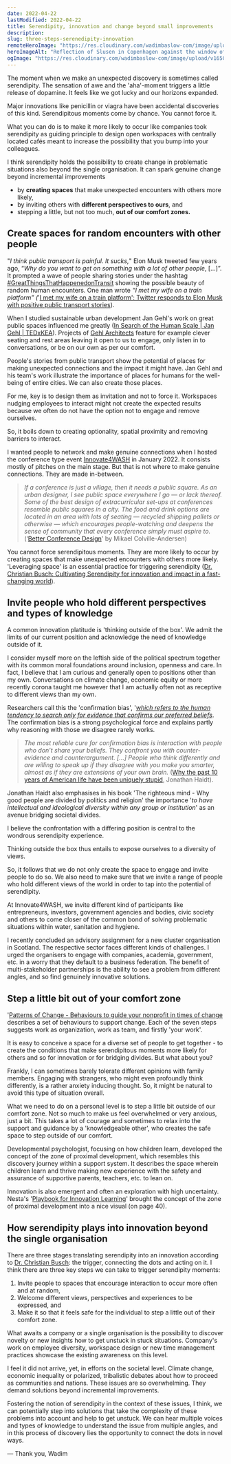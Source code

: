 ```yaml
---
date: 2022-04-22
lastModified: 2022-04-22
title: Serendipity, innovation and change beyond small improvements
description:
slug: three-steps-serenedipity-innovation
remoteHeroImage: "https://res.cloudinary.com/wadimbaslow-com/image/upload/v1649334470/P1001699_umzgpf.jpg"
heroImageAlt: "Reflection of Slusen in Copenhagen against the window of Yum Yoga. Picture by Wadim Baslow."
ogImage: "https://res.cloudinary.com/wadimbaslow-com/image/upload/v1650889345/serendipity-post-seo_q8dcqz.jpg"
---
```


The moment when we make an unexpected discovery is sometimes called serendipity. The sensation of awe and the 'aha'-moment triggers a little release of dopamine. It feels like we got lucky and our horizons expanded.

Major innovations like penicillin or viagra have been accidental discoveries of this kind. Serendipitous moments come by chance. You cannot force it.

What you can do is to make it more likely to occur like companies took serendipity as guiding principle to design open workspaces with centrally located cafés meant to increase the possibility that you bump into your colleagues.

I think serendipity holds the possibility to create change in problematic situations also beyond the single organisation. It can spark genuine change beyond incremental improvements

- by **creating spaces** that make unexpected encounters with others more likely,
- by inviting others with **different perspectives to ours**, and
- stepping a little, but not too much, **out of our comfort zones.**

## Create spaces for random encounters with other people

"_I think public transport is painful. It sucks,_" Elon Musk tweeted few years ago, “_Why do you want to get on something with a lot of other people_, [...]”. It prompted a wave of people sharing stories under the hashtag [#GreatThingsThatHappenedonTransit](https://twitter.com/search?q=%23GreatThingsThatHappenedonTransit&src=typed_query) showing the possible beauty of random human encounters. One man wrote _“I met my wife on a train platform” (_'[I met my wife on a train platform': Twitter responds to Elon Musk with positive public transport stories](https://www.theguardian.com/cities/2017/dec/21/elon-musk-public-transport-transit-painful-twitter)).

When I studied sustainable urban development Jan Gehl's work on great public spaces influenced me greatly ([In Search of the Human Scale | Jan Gehl | TEDxKEA](https://www.youtube.com/watch?v=Cgw9oHDfJ4k&ab_channel=TEDxTalks)). Projects of [Gehl Architects](https://gehlpeople.com/) feature for example clever seating and rest areas leaving it open to us to engage, only listen in to conversations, or be on our own as per our comfort.

People's stories from public transport show the potential of places for making unexpected connections and the impact it might have. Jan Gehl and his team's work illustrate the importance of places for humans for the well-being of entire cities. We can also create those places.

For me, key is to design them as invitation and not to force it. Workspaces nudging employees to interact might not create the expected results because we often do not have the option not to engage and remove ourselves.

So, it boils down to creating optionality, spatial proximity and removing barriers to interact.

I wanted people to network and make genuine connections when I hosted the conference type event [Innovate4WASH](https://innovate4wash.quercus-group.com/) in January 2022. It consists mostly of pitches on the main stage. But that is not where to make genuine connections. They are made in-between.

> _If a conference is just a village, then it needs a public square. As an urban designer, I see public space everywhere I go — or lack thereof. Some of the best design of extracurricular set-ups at conferences resemble public squares in a city. The food and drink options are located in an area with lots of seating — recycled shipping pallets or otherwise — which encourages people-watching and deepens the sense of community that every conference simply must aspire to._ (‘[Better Conference Design](https://medium.com/swlh/better-conference-design-ba7cca6b9814)' by Mikael Colville-Andersen)

You cannot force serendipitous moments. They are more likely to occur by creating spaces that make unexpected encounters with others more likely. 'Leveraging space' is an essential practice for triggering serendipity ([Dr. Christian Busch: Cultivating Serendipity for innovation and impact in a fast-changing world](https://www.youtube.com/watch?v=WnXhVvWeoK4&ab_channel=ChristianBusch)).

## Invite people who hold different perspectives and types of knowledge

A common innovation platitude is 'thinking outside of the box'. We admit the limits of our current position and acknowledge the need of knowledge outside of it.

I consider myself more on the leftish side of the political spectrum together with its common moral foundations around inclusion, openness and care. In fact, I believe that I am curious and generally open to positions other than my own. Conversations on climate change, economic equity or more recently corona taught me however that I am actually often not as receptive to different views than my own.

Researchers call this the 'confirmation bias', '[_which refers to the human tendency to search only for evidence that confirms our preferred beliefs_](https://www.theatlantic.com/magazine/archive/2022/05/social-media-democracy-trust-babel/629369/). The confirmation bias is a strong psychological force and explains partly why reasoning with those we disagree rarely works.

> _The most reliable cure for confirmation bias is interaction with people who don’t share your beliefs. They confront you with counter-evidence and counterargument. [...] People who think differently and are willing to speak up if they disagree with you make you smarter, almost as if they are extensions of your own brain._ ([Why the past 10 years of American life have been uniquely stupid](https://www.theatlantic.com/magazine/archive/2022/05/social-media-democracy-trust-babel/629369/), Jonathan Haidt).

Jonathan Haidt also emphasises in his book 'The righteous mind - Why good people are divided by politics and religion' the importance '_to have intellectual and ideological diversity within any group or institution_' as an avenue bridging societal divides.

I believe the confrontation with a differing position is central to the wondrous serendipity experience.

Thinking outside the box thus entails to expose ourselves to a diversity of views.

So, it follows that we do not only create the space to engage and invite people to do so. We also need to make sure that we invite a range of people who hold different views of the world in order to tap into the potential of serendipity.

At Innovate4WASH, we invite different kind of participants like entrepreneurs, investors, government agencies and bodies, civic society and others to come closer of the common bond of solving problematic situations within water, sanitation and hygiene.

I recently concluded an advisory assignment for a new cluster organisation in Scotland. The respective sector faces different kinds of challenges. I urged the organisers to engage with companies, academia, government, etc. in a worry that they default to a business federation. The benefit of multi-stakeholder partnerships is the ability to see a problem from different angles, and so find genuinely innovative solutions.

## Step a little bit out of your comfort zone

'[Patterns of Change - Behaviours to guide your nonprofit in times of change](https://patternsforchange.org.uk/) describes a set of behaviours to support change. Each of the seven steps suggests work as organization, work as team, and firstly 'your work'.

It is easy to conceive a space for a diverse set of people to get together - to create the conditions that make serendipitous moments more likely for others and so for innovation or for bridging divides. But what about you?

Frankly, I can sometimes barely tolerate different opinions with family members. Engaging with strangers, who might even profoundly think differently, is a rather anxiety inducing thought. So, it might be natural to avoid this type of situation overall.

What we need to do on a personal level is to step a little bit outside of our comfort zone. Not so much to make us feel overwhelmed or very anxious, just a bit. This takes a lot of courage and sometimes to relax into the support and guidance by a 'knowledgeable other', who creates the safe space to step outside of our comfort.

Developmental psychologist, focusing on how children learn, developed the concept of the zone of proximal development, which resembles this discovery journey within a support system. It describes the space wherein children learn and thrive making new experience with the safety and assurance of supportive parents, teachers, etc. to lean on.

Innovation is also emergent and often an exploration with high uncertainty. Nesta's '[Playbook for Innovation Learning](https://media.nesta.org.uk/documents/nesta_playbook_for_innovation_learning.pdf)' brought the concept of the zone of proximal development into a nice visual (on page 40).

## How serendipity plays into innovation beyond the single organisation

There are three stages translating serendipity into an innovation according to [Dr. Christian Busch](https://twitter.com/ChrisSerendip): the trigger, connecting the dots and acting on it. I think there are three key steps we can take to trigger serendipity moments:

1. Invite people to spaces that encourage interaction to occur more often and at random,
2. Welcome different views, perspectives and experiences to be expressed, and
3. Make it so that it feels safe for the individual to step a little out of their comfort zone.

What awaits a company or a single organisation is the possibility to discover novelty or new insights how to get unstuck in stuck situations. Company's work on employee diversity, workspace design or new time management practices showcase the existing awareness on this level.

I feel it did not arrive, yet, in efforts on the societal level. Climate change, economic inequality or polarized, tribalistic debates about how to proceed as communities and nations. These issues are so overwhelming. They demand solutions beyond incremental improvements.

Fostering the notion of serendipity in the context of these issues, I think, we can potentially step into solutions that take the complexity of these problems into account and help to get unstuck. We can hear multiple voices and types of knowledge to understand the issue from multiple angles, and in this process of discovery lies the opportunity to connect the dots in novel ways.

— Thank you, Wadim
